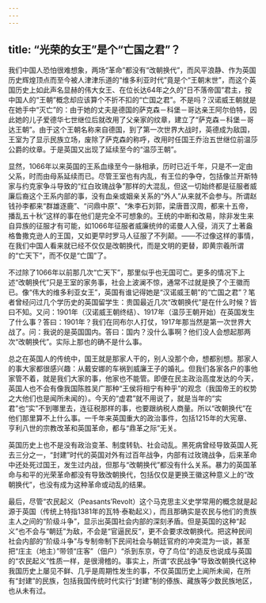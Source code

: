 ```yaml
---
---
---
```

title: “光荣的女王”是个“亡国之君”？
---



我们中国人恐怕很难想象，两场“革命”都没有“改朝换代”，而风平浪静、作为英国历史辉煌顶点而至今被人津津乐道的“维多利亚时代”竟是个“王朝末世”，而这个英国历史上如此声名显赫的伟大女王、在位长达64年之久的“日不落帝国”君主，按中国人的“王朝”概念却应该算个不折不扣的“亡国之君”。不是吗？汉诺威王朝就是在她手中“灭亡”的：由于她的丈夫是德国的萨克森－科堡－哥达亲王阿尔伯特，因此她的儿子爱德华七世继位后就改用了父亲家的纹章，建立了“萨克森－科堡－哥达王朝”。由于这个王朝名称来自德国，到了第一次世界大战时，英德成为敌国，王室为了显示民族立场，废除了萨克森的称呼，改用时任国王乔治五世继位前温莎公爵的纹章。于是英国又出现了延续至今的“温莎王朝”。

显然，1066年以来英国的王系血缘至今一脉相承，历时已近千年，只是不一定由父系，时而由母系延续而已。尽管王室也有内乱，有王位的争夺，包括像兰开斯特家与约克家争斗导致的“红白玫瑰战争”那样的大混乱，但这一切始终都是征服者威廉后裔这个王系内部的事，没有血亲或姻亲关系的“外人”从来就不会参与。所谓赵钱孙李都来“群雄逐鹿”、“问鼎中原”、“朱李石刘郭，梁唐晋汉周，都来十五帝，播乱五十秋”这样的事在他们是完全不可想象的。王统的中断和改易，除非发生来自异族的征服才有可能，如1066年征服者威廉统帅的诺曼人入侵，消灭了土著盎格鲁撒克逊人的王国，又如更早时罗马人征服了不列颠。——不过像这样的事情，在我们中国人看来就已经不仅仅是改朝换代，而是文明的更替，即黄宗羲所谓的“亡天下”，而不仅是“亡国”了。

不过除了1066年以前那几次“亡天下”，那里似乎也无国可亡。更多的情况下上述“改朝换代”只是王室的家务事，社会上波澜不惊，通常不过就是换了个王徽而已。像“伟大的维多利亚女王”，英国有谁记得她是“汉诺威王朝”的“亡国之君”？笔者曾经问过几个学历史的英国留学生：贵国最近几次“改朝换代”是在什么时候？皆曰不知。又问：1901年（汉诺威王朝终结）、1917年（温莎王朝开始）在英国发生了什么事？答曰：1901年？我们在同布尔人打仗，1917年那当然是第一次世界大战了。问：我说的是英国国内。答曰：国内？没什么事啊？他们没人会想起那两次“改朝换代”。实际上那也的确不是什么事。

总之在英国人的传统中，国王就是那家人干的，别人没那个命，想都别想。那家人的事大家都很感兴趣：从戴安娜的车祸到威廉王子的婚礼。但我们各家各户的事他家管不着，就是我们大家的事，他家也不能管。即便在民主政治高度发达的今天，英国人也不会有像我国陈胜吴广那种“王侯将相宁有种乎”的观念（我国帝王的权势之大他们也是闻所未闻的）。今天的“虚君”就不用说了，就是当年的“实君”也“实”不到哪里去，连征税那样的事，也要跟纳税人商量。所以“改朝换代”在他们那里算不上什么事。一千年来英国重大的政治事件，包括1215年的大宪章、亨利八世的宗教改革和英国革命，都与“鼎革之际”无关。

英国历史上也不是没有政治变革、制度转轨、社会动乱。黑死病曾经导致英国人死去三分之一，“封建”时代的英国对外有过百年战争，内部有过玫瑰战争，后来革命中还处死过国王，发生过内战，但那与“改朝换代”都没有什么关系。暴力的英国革命与和平的光荣革命都没有导致改朝换代，包括仅仅是更换王徽这种意义上的“改朝换代”，也没有成为这种革命或动乱的结果。

最后，尽管“农民起义（Peasants’Revolt）这个马克思主义史学常用的概念就是起源于英国（传统上特指1381年的瓦特·泰勒起义），而且那确实是农民与他们的贵族主人之间的“阶级斗争”，显示出英国社会内部的深刻矛盾。但是英国的这种“起义”也不会与“朝廷”为敌，不会是“官逼民反”，更不会要求改朝换代。把这种民间社会内部的“阶级斗争”与专制帝制下民间社会与朝廷官府的冲突混为一谈，甚至把“庄主（地主）”带领“庄客”（佃户）“杀到东京，夺了鸟位”的造反也说成与英国的“农民起义”性质一样，是很滑稽的。事实上，所谓“农民战争”导致改朝换代这种我国历史上屡见不鲜、几乎是周期性发生的事，不仅英国历史上闻所未闻，在所有“封建”的民族，包括我国传统时代实行“封建”制的傣族、藏族等少数民族地区，也从未有过。